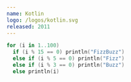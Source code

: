 ```yaml
---
name: Kotlin
logo: /logos/kotlin.svg
released: 2011
---
```


```kotlin
for (i in 1..100)
  if (i % 15 == 0) println("FizzBuzz")
  else if (i % 5 == 0) println("Fizz")
  else if (i % 3 == 0) println("Buzz")
  else println(i)
```
